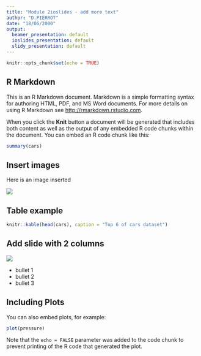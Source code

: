 ```yaml
---
title: "Module 2ioslides - add more text"
author: "D.PIERROT"
date: "18/06/2000"
output:
  beamer_presentation: default
  ioslides_presentation: default
  slidy_presentation: default
---
```


```r
knitr::opts_chunk$set(echo = TRUE)
```

## R Markdown

This is an R Markdown document. Markdown is a simple formatting syntax for authoring HTML, PDF, and MS Word documents. For more details on using R Markdown see <http://rmarkdown.rstudio.com>.

When you click the **Knit** button a document will be generated that includes both content as well as the output of any embedded R code chunks within the document. You can embed an R code chunk like this:

```r
summary(cars)
```

## Insert images {.flexbox .vcenter}

Here is an image inserted

![](sunstar.png) 


## Table example

```r
knitr::kable(head(cars), caption = "Top 6 of cars dataset")
```


## Add slide with 2 columns {.columns-2}

![](sunstar.png) 

- bullet 1
- bullet 2
- bullet 3


## Including Plots

You can also embed plots, for example:

```r
plot(pressure)
```

Note that the `echo = FALSE` parameter was added to the code chunk to prevent printing of the R code that generated the plot.

